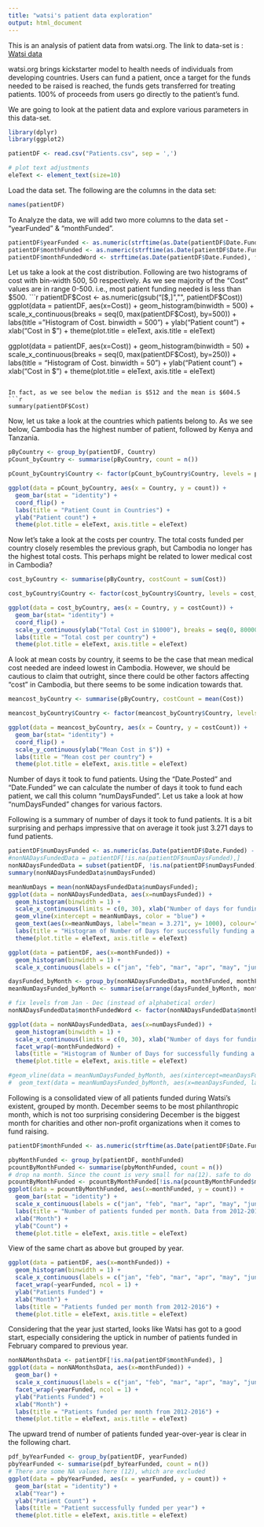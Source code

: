 ```yaml
---
title: "watsi's patient data exploration"
output: html_document
---
```


This is an analysis of patient data from watsi.org. The link to data-set is : [Watsi data](https://docs.google.com/spreadsheets/d/1tZq47h6jg7NX4ddhTS_H8JFVfLZiDbxwwdQD47_ow64/edit "Watsi dataset")


watsi.org brings kickstarter model to health needs of individuals from developing countries. Users can fund a patient, once a target for the funds needed to be raised is reached, the funds gets transferred for treating patients. 100% of proceeds from users go directly to the patient's fund. 

We are going to look at the patient data and explore various parameters in this data-set. 

```r
library(dplyr)
library(ggplot2)

patientDF <- read.csv("Patients.csv", sep = ',')

# plot text adjustments
eleText <- element_text(size=10)
```


Load the data set. The following are the columns in the data set:
```r
names(patientDF)
```

To Analyze the data, we will add two more columns to the data set - "yearFunded" & "monthFunded".
```r
patientDF$yearFunded <- as.numeric(strftime(as.Date(patientDF$Date.Funded), format = "%Y"))
patientDF$monthFunded <- as.numeric(strftime(as.Date(patientDF$Date.Funded), format = "%m"))
patientDF$monthFundedWord <- strftime(as.Date(patientDF$Date.Funded), format = "%b")
```

Let us take a look at the cost distribution. Following are two histograms of cost with bin-width 500, 50 respectively. As we see majority of the "Cost" values are in range 0-500. i.e., most patient funding needed is less than $500.
```r
patientDF$Cost <- as.numeric(gsub("[$,]","", patientDF$Cost))
ggplot(data = patientDF, aes(x=Cost)) +
  geom_histogram(binwidth = 500) +
  scale_x_continuous(breaks = seq(0, max(patientDF$Cost), by=500)) +
  labs(title = "Histogram of Cost. binwidth = 500") +
  ylab("Patient count") +
  xlab("Cost in $") + 
  theme(plot.title = eleText, axis.title = eleText)

ggplot(data = patientDF, aes(x=Cost)) +
  geom_histogram(binwidth = 50) +
  scale_x_continuous(breaks = seq(0, max(patientDF$Cost), by=250)) +
  labs(title = "Histogram of Cost. binwidth = 50") +
  ylab("Patient count") +
  xlab("Cost in $") +
  theme(plot.title = eleText, axis.title = eleText)
```

In fact, as we see below the median is $512 and the mean is $604.5
```r
summary(patientDF$Cost)
```

Now, let us take a look at the countries which patients belong to. As we see below, Cambodia has the highest number of patient, followed by Kenya and Tanzania. 

```r
pByCountry <- group_by(patientDF, Country)
pCount_byCountry <- summarise(pByCountry, count = n())

pCount_byCountry$Country <- factor(pCount_byCountry$Country, levels = pCount_byCountry$Country[order(pCount_byCountry$count)])

ggplot(data = pCount_byCountry, aes(x = Country, y = count)) +
  geom_bar(stat = "identity") +
  coord_flip() +
  labs(title = "Patient Count in Countries") +
  ylab("Patient count") +
  theme(plot.title = eleText, axis.title = eleText)
```

Now let's take a look at the costs per country. The total costs funded per country closely resembles the previous graph, but Cambodia no longer has the highest total costs. This perhaps might be related to lower medical cost in Cambodia?

```r
cost_byCountry <- summarise(pByCountry, costCount = sum(Cost))

cost_byCountry$Country <- factor(cost_byCountry$Country, levels = cost_byCountry$Country[order(cost_byCountry$costCount)])

ggplot(data = cost_byCountry, aes(x = Country, y = costCount)) +
  geom_bar(stat= "identity") +
  coord_flip() +
  scale_y_continuous(ylab("Total Cost in $1000"), breaks = seq(0, 800000, by=100000), labels = seq(0, 800, by = 100)) +
  labs(title = "Total cost per country") +
  theme(plot.title = eleText, axis.title = eleText)
```

A look at mean costs by country, it seems to be the case that mean medical cost needed are indeed lowest in Cambodia. However, we should be cautious to claim that outright, since there could be other factors affecting "cost" in Cambodia, but there seems to be some indication towards that. 

```r
meancost_byCountry <- summarise(pByCountry, costCount = mean(Cost))

meancost_byCountry$Country <- factor(meancost_byCountry$Country, levels = meancost_byCountry$Country[order(meancost_byCountry$costCount)])

ggplot(data = meancost_byCountry, aes(x = Country, y = costCount)) +
  geom_bar(stat= "identity") +
  coord_flip() +
  scale_y_continuous(ylab("Mean Cost in $")) +
  labs(title = "Mean cost per country") +
  theme(plot.title = eleText, axis.title = eleText)
```

Number of days it took to fund patients. Using the "Date.Posted" and "Date.Funded" we can calculate the number of days it took to fund each patient, we call this column "numDaysFunded". Let us take a look at how "numDaysFunded" changes for various factors. 

Following is a summary of number of days it took to fund patients. It is a bit surprising and perhaps impressive that on average it took just 3.271 days to fund patients.
```r
patientDF$numDaysFunded <- as.numeric(as.Date(patientDF$Date.Funded) - as.Date(patientDF$Date.Posted))
#nonNADaysFundedData = patientDF[!is.na(patientDF$numDaysFunded),]
nonNADaysFundedData = subset(patientDF, !is.na(patientDF$numDaysFunded))
summary(nonNADaysFundedData$numDaysFunded)

```


```r
meanNumDays = mean(nonNADaysFundedData$numDaysFunded);
ggplot(data = nonNADaysFundedData, aes(x=numDaysFunded)) +
  geom_histogram(binwidth = 1) +
  scale_x_continuous(limits = c(0, 30), xlab("Number of days for funding"), breaks = seq(0, 30, by=5)) +
  geom_vline(xintercept = meanNumDays, color = "blue") +
  geom_text(aes(x=meanNumDays, label="mean = 3.271", y= 1000), colour="blue", angle=90, vjust = -0.4, fontface = 'plain') +
  labs(title = "Histogram of Number of Days for successfully funding a patient. Binwidth = 1 day") + 
  theme(plot.title = eleText, axis.title = eleText)
```


```r
ggplot(data = patientDF, aes(x=monthFunded)) +
  geom_histogram(binwidth = 1) +
  scale_x_continuous(labels = c("jan", "feb", "mar", "apr", "may", "jun", "jul", "aug", "sep", "oct", "nov", "dec"), breaks = seq(1.5, 12.5, by = 1), limits = c(1, 13) ) +
```

```r
daysFunded_byMonth <- group_by(nonNADaysFundedData, monthFunded, monthFundedWord)
meanNumDaysFunded_byMonth <- summarise(arrange(daysFunded_byMonth, monthFunded), meanDaysFunded = mean(numDaysFunded))

# fix levels from Jan - Dec (instead of alphabetical order)
nonNADaysFundedData$monthFundedWord <- factor(nonNADaysFundedData$monthFundedWord, levels = meanNumDaysFunded_byMonth$monthFundedWord)

ggplot(data = nonNADaysFundedData, aes(x=numDaysFunded)) +
  geom_histogram(binwidth = 1) +
  scale_x_continuous(limits = c(0, 30), xlab("Number of days for funding"), breaks = seq(0, 30, by=5)) +
  facet_wrap(~monthFundedWord) +
  labs(title = "Histogram of Number of Days for successfully funding a patient grouped by Month. Binwidth = 1 day.") +
  theme(plot.title = eleText, axis.title = eleText)

#geom_vline(data = meanNumDaysFunded_byMonth, aes(xintercept=meanDaysFunded), color = "blue") +
#  geom_text(data = meanNumDaysFunded_byMonth, aes(x=meanDaysFunded, label=round(meanDaysFunded, digits = 1), y= 275), colour="blue", angle=90, vjust = 1.1, fontface = 'plain') +
```

Following is a consolidated view of all patients funded during Watsi's existent, grouped by month. December seems to be most philanthropic month, which is not too surprising considering December is the biggest month for charities and other non-profit organizations when it comes to fund raising. 

```r
patientDF$monthFunded <- as.numeric(strftime(as.Date(patientDF$Date.Funded), format = "%m"))

pbyMonthFunded <- group_by(patientDF, monthFunded)
pcountByMonthFunded <- summarise(pbyMonthFunded, count = n())
# drop na month. Since the count is very small for na(12). safe to do 
pcountByMonthFunded <- pcountByMonthFunded[!is.na(pcountByMonthFunded$monthFunded),]
ggplot(data = pcountByMonthFunded, aes(x=monthFunded, y = count)) +
  geom_bar(stat = "identity") +
  scale_x_continuous(labels = c("jan", "feb", "mar", "apr", "may", "jun", "jul", "aug", "sep", "oct", "nov", "dec"), breaks = seq(1, 12, by = 1), limits = c(0, 13) ) +
  labs(title = "Number of patients funded per month. Data from 2012-2016.") +
  xlab("Month") +
  ylab("Count") +
  theme(plot.title = eleText, axis.title = eleText)
```

View of the same chart as above but grouped by year. 

```r
ggplot(data = patientDF, aes(x=monthFunded)) +
  geom_histogram(binwidth = 1) +
  scale_x_continuous(labels = c("jan", "feb", "mar", "apr", "may", "jun", "jul", "aug", "sep", "oct", "nov", "dec"), breaks = seq(1.5, 12.5, by = 1), limits = c(1, 13) ) +
  facet_wrap(~yearFunded, ncol = 1) +
  ylab("Patients Funded") +
  xlab("Month") +
  labs(title = "Patients funded per month from 2012-2016") +
  theme(plot.title = eleText, axis.title = eleText)
```

Considering that the year just started, looks like Watsi has got to a good start, especially considering the uptick in number of patients funded in February compared to previous year.  
```r
nonNAMonthsData <- patientDF[!is.na(patientDF$monthFunded), ]
ggplot(data = nonNAMonthsData, aes(x=monthFunded)) +
  geom_bar() +
  scale_x_continuous(labels = c("jan", "feb", "mar", "apr", "may", "jun", "jul", "aug", "sep", "oct", "nov", "dec"), breaks = seq(1, 12, by = 1), limits = c(0, 13) ) +
  facet_wrap(~yearFunded, ncol = 1) +
  ylab("Patients Funded") +
  xlab("Month") +
  labs(title = "Patients funded per month from 2012-2016") +
  theme(plot.title = eleText, axis.title = eleText)
```

The upward trend of number of patients funded year-over-year is clear in the following chart.

```r
pdf_byYearFunded <- group_by(patientDF, yearFunded)
pbyYearFunded <- summarise(pdf_byYearFunded, count = n())
# There are some NA values here (12), which are excluded
ggplot(data = pbyYearFunded, aes(x = yearFunded, y = count)) +
  geom_bar(stat = "identity") +
  xlab("Year") +
  ylab("Patient Count") +
  labs(title = "Patient successfully funded per year") +
  theme(plot.title = eleText, axis.title = eleText)
```
